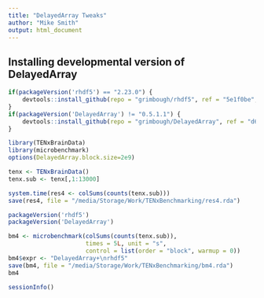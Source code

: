 ```yaml
---
title: "DelayedArray Tweaks"
author: "Mike Smith"
output: html_document
---
```


## Installing developmental version of **DelayedArray**
 
```r

if(packageVersion('rhdf5') == "2.23.0") {
    devtools::install_github(repo = "grimbough/rhdf5", ref = "5e1f0be", quiet = TRUE, force = TRUE)
}
if(packageVersion('DelayedArray') != "0.5.1.1") {
    devtools::install_github(repo = "grimbough/DelayedArray", ref = "d61695b",  quiet = TRUE, force = TRUE)
}
```

```r
library(TENxBrainData)
library(microbenchmark)
options(DelayedArray.block.size=2e9)
```

```r
tenx <- TENxBrainData()
tenx.sub <- tenx[,1:13000]
```

```r
system.time(res4 <- colSums(counts(tenx.sub)))
save(res4, file = "/media/Storage/Work/TENxBenchmarking/res4.rda")
```

```r
packageVersion('rhdf5')
packageVersion('DelayedArray')

bm4 <- microbenchmark(colSums(counts(tenx.sub)), 
                      times = 5L, unit = "s",
                      control = list(order = "block", warmup = 0))
bm4$expr <- "DelayedArray+\nrhdf5"
save(bm4, file = "/media/Storage/Work/TENxBenchmarking/bm4.rda")
bm4
```

```r
sessionInfo()
```